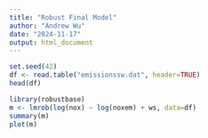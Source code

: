 ```yaml
---
title: "Robust Final Model"
author: "Andrew Wu"
date: "2024-11-17"
output: html_document
---
```


```r
set.seed(42)
df <- read.table("emissionssw.dat", header=TRUE)
head(df)
```

```r
library(robustbase)
m <- lmrob(log(nox) ~ log(noxem) + ws, data=df)
summary(m)
plot(m)
```
